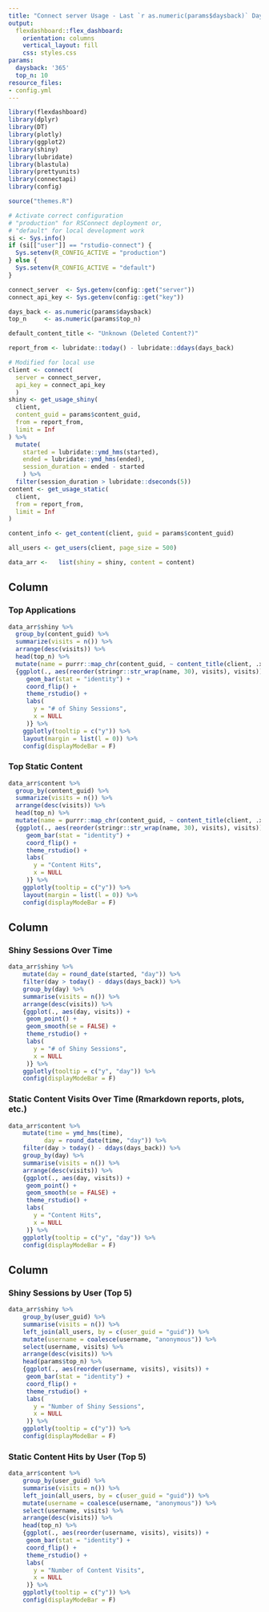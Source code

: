 ```yaml
---
title: "Connect server Usage - Last `r as.numeric(params$daysback)` Days"
output: 
  flexdashboard::flex_dashboard:
    orientation: columns
    vertical_layout: fill
    css: styles.css
params:
  daysback: '365'
  top_n: 10
resource_files:
- config.yml
---
```

```r
library(flexdashboard)
library(dplyr)
library(DT)
library(plotly)
library(ggplot2)
library(shiny)
library(lubridate)
library(blastula)
library(prettyunits)
library(connectapi)
library(config)

source("themes.R")

# Activate correct configuration
# "production" for RSConnect deployment or,
# "default" for local development work
si <- Sys.info()
if (si[["user"]] == "rstudio-connect") {
  Sys.setenv(R_CONFIG_ACTIVE = "production")
} else {
  Sys.setenv(R_CONFIG_ACTIVE = "default")
}

connect_server  <- Sys.getenv(config::get("server"))
connect_api_key <- Sys.getenv(config::get("key"))

```

```r
days_back <- as.numeric(params$daysback)
top_n     <- as.numeric(params$top_n)

default_content_title <- "Unknown (Deleted Content?)"

report_from <- lubridate::today() - lubridate::ddays(days_back)

# Modified for local use
client <- connect(
  server = connect_server,
  api_key = connect_api_key
  )
shiny <- get_usage_shiny(
  client,
  content_guid = params$content_guid,
  from = report_from,
  limit = Inf
) %>%
  mutate(
    started = lubridate::ymd_hms(started),
    ended = lubridate::ymd_hms(ended),
    session_duration = ended - started
    ) %>%
  filter(session_duration > lubridate::dseconds(5))
content <- get_usage_static(
  client,
  from = report_from,
  limit = Inf
)

content_info <- get_content(client, guid = params$content_guid)

all_users <- get_users(client, page_size = 500)

data_arr <-   list(shiny = shiny, content = content)
```


Column 
-----------------------------------------------------------------------

### Top Applications

```r
data_arr$shiny %>% 
  group_by(content_guid) %>% 
  summarize(visits = n()) %>% 
  arrange(desc(visits)) %>% 
  head(top_n) %>% 
  mutate(name = purrr::map_chr(content_guid, ~ content_title(client, .x, default_content_title))) %>% 
  {ggplot(., aes(reorder(stringr::str_wrap(name, 30), visits), visits)) + 
     geom_bar(stat = "identity") +  
     coord_flip() + 
     theme_rstudio() + 
     labs(
       y = "# of Shiny Sessions",
       x = NULL
     )} %>% 
    ggplotly(tooltip = c("y")) %>% 
    layout(margin = list(l = 0)) %>%
    config(displayModeBar = F)
```

### Top Static Content

```r
data_arr$content %>% 
  group_by(content_guid) %>% 
  summarize(visits = n()) %>% 
  arrange(desc(visits)) %>% 
  head(top_n) %>%
  mutate(name = purrr::map_chr(content_guid, ~ content_title(client, .x, default_content_title))) %>% 
  {ggplot(., aes(reorder(stringr::str_wrap(name, 30), visits), visits)) + 
     geom_bar(stat = "identity") +  
     coord_flip() + 
     theme_rstudio() + 
     labs(
       y = "Content Hits",
       x = NULL
     )} %>% 
    ggplotly(tooltip = c("y")) %>% 
    layout(margin = list(l = 0)) %>%
    config(displayModeBar = F)
```




Column 
-----------------------------------------------------------------------

### Shiny Sessions Over Time

```r
data_arr$shiny %>%
    mutate(day = round_date(started, "day")) %>% 
    filter(day > today() - ddays(days_back)) %>% 
    group_by(day) %>% 
    summarise(visits = n()) %>% 
    arrange(desc(visits)) %>% 
    {ggplot(., aes(day, visits)) + 
     geom_point() +
     geom_smooth(se = FALSE) +
     theme_rstudio() + 
     labs(
       y = "# of Shiny Sessions",
       x = NULL
     )} %>% 
    ggplotly(tooltip = c("y", "day")) %>% 
    config(displayModeBar = F)
```


### Static Content Visits Over Time (Rmarkdown reports, plots, etc.)

```r
data_arr$content %>%
    mutate(time = ymd_hms(time),
          day = round_date(time, "day")) %>% 
    filter(day > today() - ddays(days_back)) %>% 
    group_by(day) %>% 
    summarise(visits = n()) %>% 
    arrange(desc(visits)) %>% 
    {ggplot(., aes(day, visits)) + 
     geom_point() +
     geom_smooth(se = FALSE) +
     theme_rstudio() + 
     labs(
       y = "Content Hits",
       x = NULL
     )} %>% 
    ggplotly(tooltip = c("y", "day")) %>% 
    config(displayModeBar = F)
```

Column 
-----------------------------------------------------------------------

### Shiny Sessions by User (Top 5)

```r
data_arr$shiny %>%
    group_by(user_guid) %>% 
    summarise(visits = n()) %>% 
    left_join(all_users, by = c(user_guid = "guid")) %>%
    mutate(username = coalesce(username, "anonymous")) %>%
    select(username, visits) %>% 
    arrange(desc(visits)) %>% 
    head(params$top_n) %>% 
    {ggplot(., aes(reorder(username, visits), visits)) + 
     geom_bar(stat = "identity") +  
     coord_flip() + 
     theme_rstudio() + 
     labs(
       y = "Number of Shiny Sessions",
       x = NULL
     )} %>% 
    ggplotly(tooltip = c("y")) %>% 
    config(displayModeBar = F)
```

### Static Content Hits by User (Top 5)

```r
data_arr$content %>%
    group_by(user_guid) %>% 
    summarise(visits = n()) %>% 
    left_join(all_users, by = c(user_guid = "guid")) %>%
    mutate(username = coalesce(username, "anonymous")) %>% 
    select(username, visits) %>% 
    arrange(desc(visits)) %>% 
    head(top_n) %>% 
    {ggplot(., aes(reorder(username, visits), visits)) + 
     geom_bar(stat = "identity") +  
     coord_flip() + 
     theme_rstudio() +
     labs(
       y = "Number of Content Visits",
       x = NULL
     )} %>% 
    ggplotly(tooltip = c("y")) %>% 
    config(displayModeBar = F)
```


